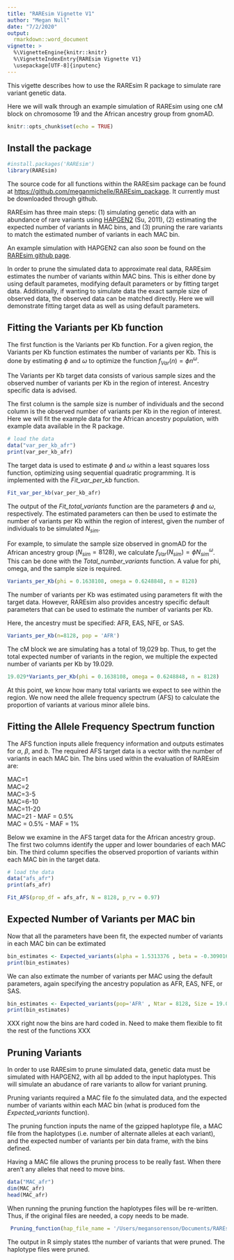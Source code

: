 ```yaml
---
title: "RAREsim Vignette V1"
author: "Megan Null"
date: "7/2/2020"
output:
  rmarkdown::word_document
vignette: >
  %\VignetteEngine{knitr::knitr}
  %\VignetteIndexEntry{RAREsim Vignette V1}
  \usepackage[UTF-8]{inputenc}  
---
```

This vigette describes how to use the RAREsim R package to simulate rare variant genetic data. 

<!-- The RAREsim R package currently provides functions:   -->

<!-- * Fit_total_variants -->
<!-- * Total_variants  -->
<!-- * Fit_AFS  -->
<!-- * Expected_variants  -->
<!-- * Prune -->

Here we will walk through an example simulation of RAREsim using one cM block on chromosome 19 and the African ancestry group from gnomAD.

```r
knitr::opts_chunk$set(echo = TRUE)
```

## Install the package

```r
#install.packages('RAREsim')
library(RAREsim)
```

The source code for all functions within the RAREsim package can be found at <https://github.com/meganmichelle/RAREsim_package>. It currently must be downloaded through github.

RAREsim has three main steps: (1) simulating genetic data with an abundance of rare variants using [HAPGEN2](https://mathgen.stats.ox.ac.uk/genetics_software/hapgen/hapgen2.html) (Su, 2011), (2) estimating the expected number of variants in MAC bins, and (3) pruning the rare variants to match the estimated number of variants in each MAC bin.

<!-- The input simulation dataset is a sample of haplotypes (e.g. 1000 Genomes haplotypes (Genomes Project, et al., 2015)) with alternative alleles coded as 1 and all reference alleles, including sequencing bases that are not polymorphic in the input simulation dataset variants, coded as 0. Within HAPGEN2, the vast majority of simulated rare variants arise from a mutation from an all reference bp within the input simulated data. Thus, we add information at all bp, including bp with all reference alleles, to allow for an abundance of rare variants. -->

<!-- Example code to include information at all bp can *soon* be found on the [RAREsim github page](https://mathgen.stats.ox.ac.uk/genetics_software/hapgen/hapgen2.html). -->

An example simulation with HAPGEN2 can also *soon* be found on the [RAREsim github page](https://github.com/meganmichelle/RAREsim/blob/master/HAPGEN2_simulation_example).

In order to prune the simulated data to approximate real data, RAREsim estimates the number of variants within MAC bins. This is either done by using default parametes, modifying default parameters or by fitting target data. Additionally, if wanting to simulate data the exact sample size of observed data, the observed data can be  matched directly. Here we will demonstrate fitting target data as well as using  default parameters.

## Fitting the Variants per Kb function

The first function is the Variants per Kb function. For a given region, the Variants per Kb function estimates the number of variants per Kb. This is done by estimating $\phi$ and $\omega$ to optimize the function $f_{Var}(n)=\phi n^\omega$.

The Variants per Kb target data consists of various sample sizes and the observed number of variants per Kb in the region of interest. Ancestry specific data is advised. 

The first column is the sample size is number of individuals and the second column is the observed number of variants per  Kb in the region of interest. Here we will fit the example data for the African ancestry population, with example data available  in  the  R package.

```r
# load the data
data("var_per_kb_afr")
print(var_per_kb_afr)
```


The target data is used to estimate $\phi$ and $\omega$ within a least squares loss function, optimizing using sequential quadratic programming. It is implemented with the *Fit_var_per_kb* function.

```r
Fit_var_per_kb(var_per_kb_afr)
```

The output of the *Fit_total_variants* function are the parameters $\phi$ and $\omega$, respectively. The estimated parameters can then be used to estimate the number of variants per Kb within the region of interest, given the number of individuals to be simulated $N_{sim}$. 

For example, to simulate the sample size observed in gnomAD for the African ancestry group ($N_{sim}=8128$), we calculate $f_{Var}(N_{sim})=\phi N_{sim}^\omega$. This can be done with the *Total_number_variants* function. A value for phi, omega, and the sample size is required.


```r
Variants_per_Kb(phi = 0.1638108, omega = 0.6248848, n = 8128)
```

The number of variants per Kb was estimated using parameters fit with the target data. However, RAREsim also provides ancestry specific default parameters that can be used to estimate the number of variants per Kb.

Here,  the  ancestry must be specified: AFR, EAS,  NFE, or SAS.

```r
Variants_per_Kb(n=8128, pop = 'AFR') 
```

The cM block we are simulating has a total of 19,029 bp. Thus, to get the total expected number of variants in the region, we multiple the expected number of variants per Kb by 19.029.


```r
19.029*Variants_per_Kb(phi = 0.1638108, omega = 0.6248848, n = 8128)
```

At this point, we know how many total variants we expect to see within the region. We now need the allele frequency spectrum (AFS) to calculate the proportion of variants at various minor allele bins.

## Fitting the Allele Frequency Spectrum function

The AFS function inputs allele frequency information and outputs estimates for $\alpha$, $\beta$, and $b$. The required AFS target data is a vector with the number of variants in each MAC bin. The  bins used within the evaluation of RAREsim are: 

MAC=1  
MAC=2  
MAC=3-5  
MAC=6-10  
MAC=11-20  
MAC=21 - MAF = 0.5%  
MAC = 0.5% - MAF = 1%  

Below we examine in the AFS target data for the African ancestry group. The first two columns  identify the  upper and lower boundaries of each MAC bin.  The third column  specifies the observed proportion  of variants within each MAC bin in the target data.

```r
# load the data
data("afs_afr")
print(afs_afr)
```


```r
Fit_AFS(prop_df = afs_afr, N = 8128, p_rv = 0.97)
```

## Expected Number of Variants per MAC bin

Now that all the parameters have been fit, the expected number  of variants in each MAC bin can be extimated

```r
bin_estimates <- Expected_variants(alpha = 1.5313376 , beta = -0.3090162, b = 0.2926182, phi = 0.1638108 , omega = 0.6248848 , Ntar = 8128, Size = 19.029)
print(bin_estimates)
```

We can also extimate the number of variants per MAC using the default parameters, again  specifying  the ancestry population as AFR, EAS, NFE, or SAS.

```r
bin_estimates <- Expected_variants(pop='AFR' , Ntar = 8128, Size = 19.029)
print(bin_estimates)
```


XXX right now the bins are hard coded in. Need to make them flexible to fit the rest of the functions XXX

## Pruning Variants

In order to use RAREsim to prune simulated data, genetic data must be simulated with HAPGEN2, with all bp added to the input haplotypes. This will simulate an abudance of rare variants to allow for variant pruning.

Pruning variants required a MAC file fo the simulated data, and the expected number of variants within each MAC bin (what is produced fom the *Expected_variants* function).


The pruning function inputs the name of the gzipped haplotype file, a MAC file from the haplotypes (i.e. number of alternate alleles  at each variant), and the expected number of variants per bin data  frame, with the bins defined. 

Having a MAC file allows the pruning process to be really fast.  When there aren't any alleles that need to move bins.

```r
data("MAC_afr")
dim(MAC_afr)
head(MAC_afr)
```

When running the pruning function the haplotypes files will be  re-written. Thus, if the original files are needed, a copy needs to be made.

```r
 Pruning_function(hap_file_name = '/Users/megansorenson/Documents/RAREsim/Example/Block37_rep1.controls.haps.gz', MAC = MAC_afr, expected = bin_estimates, mac = 'mac')
```

The output in  R simply states tthe number  of variants that were pruned. The haplotype  files were pruned.


